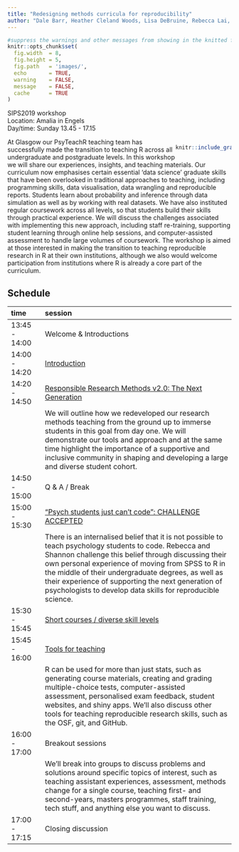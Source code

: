 ```yaml
---
title: "Redesigning methods curricula for reproducibility"
author: "Dale Barr, Heather Cleland Woods, Lisa DeBruine, Rebecca Lai, Phil McAleer, Shanon McNee, Emily Nordmann, Helena Paterson, Niamh Stack"
---
```


```r
#suppress the warnings and other messages from showing in the knitted file.
knitr::opts_chunk$set(
  fig.width  = 8, 
  fig.height = 5, 
  fig.path   = 'images/',
  echo       = TRUE, 
  warning    = FALSE, 
  message    = FALSE,
  cache      = TRUE
)
```

SIPS2019 workshop  
Location: Amalia in Engels  
Day/time: Sunday 13.45 - 17.15

<div style="max-width: 25%; float: right;"> 
```r
knitr::include_graphics("images/psyTeachR-hex.png")
```
</div>

At Glasgow our PsyTeachR teaching team has successfully made the transition to teaching R across all undergraduate and postgraduate levels. In this workshop we will share our experiences, insights, and teaching materials. Our curriculum now emphasises certain essential ‘data science’ graduate skills that have been overlooked in traditional approaches to teaching, including programming skills, data visualisation, data wrangling and reproducible reports. Students learn about probability and inference through data simulation as well as by working with real datasets. We have also instituted regular coursework across all levels, so that students build their skills through practical experience. We will discuss the challenges associated with implementing this new approach, including staff re-training, supporting student learning through online help sessions, and computer-assisted assessment to handle large volumes of coursework. The workshop is aimed at those interested in making the transition to teaching reproducible research in R at their own institutions, although we also would welcome participation from institutions where R is already a core part of the curriculum.

## Schedule

|time | session |
|:------|:--------------------------------------|
| 13:45 - 14:00 | Welcome & Introductions| 
| 14:00 - 14:20 | [Introduction](01_intro.html)| 
| 14:20 - 14:50 | [Responsible Research Methods v2.0: The Next Generation](02_prehonours.html)| 
|               | We will outline how we redeveloped our research methods teaching from the ground up to immerse students in this goal from day one. We will demonstrate our tools and approach and at the same time highlight the importance of a supportive and inclusive community in shaping and developing a large and diverse student cohort.| 
| 14:50 - 15:00 | Q & A / Break| 
| 15:00 - 15:30 | [“Psych students just can’t code”: CHALLENGE ACCEPTED](03_students.html)| 
|                |There is an internalised belief that it is not possible to teach psychology students to code. Rebecca and Shannon challenge this belief through discussing their own personal experience of moving from SPSS to R in the middle of their undergraduate degrees, as well as their experience of supporting the next generation of psychologists to develop data skills for reproducible science.| 
| 15:30 - 15:45 | [Short courses / diverse skill levels](04_short_courses.html)| 
| 15:45 - 16:00 | [Tools for teaching](05_tools.html)| 
|               | R can be used for more than just stats, such as generating course materials, creating and grading multiple-choice tests, computer-assisted assessment, personalised exam feedback, student websites, and shiny apps. We'll also discuss other tools for teaching reproducible research skills, such as the OSF, git, and GitHub.| 
| 16:00 - 17:00 | Breakout sessions | 
|               | We'll break into groups to discuss problems and solutions around specific topics of interest, such as teaching assistant experiences, assessment, methods change for a single course, teaching first- and second-years, masters programmes, staff training, tech stuff, and anything else you want to discuss. | 
| 17:00 - 17:15 | Closing discussion |